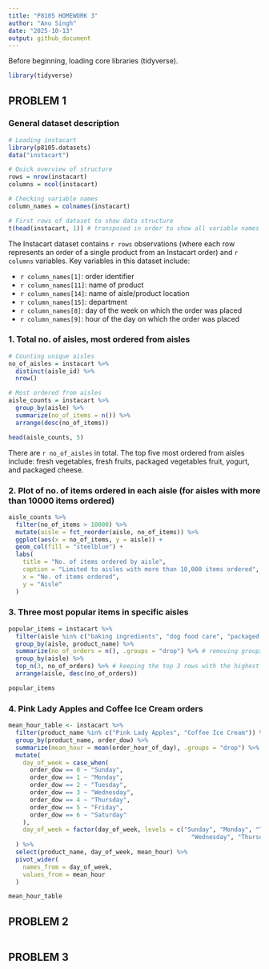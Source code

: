 ```yaml
---
title: "P8105 HOMEWORK 3"
author: "Anu Singh"
date: "2025-10-13"
output: github_document
---
```


Before beginning, loading core libraries (tidyverse).
```r
library(tidyverse)
```

## PROBLEM 1
### General dataset description
```r
# Loading instacart
library(p8105.datasets)
data("instacart")

# Quick overview of structure
rows = nrow(instacart)
columns = ncol(instacart)

# Checking variable names
column_names = colnames(instacart)

# First rows of dataset to show data structure
t(head(instacart, 1)) # transposed in order to show all variable names
```
The Instacart dataset contains `r rows` observations (where each row represents an order of a single product from an Instacart order) and `r columns` variables. Key variables in this dataset include:

* `r column_names[1]`: order identifier
* `r column_names[11]`: name of product
* `r column_names[14]`: name of aisle/product location
* `r column_names[15]`: department
* `r column_names[8]`: day of the week on which the order was placed
* `r column_names[9]`: hour of the day on which the order was placed

### 1. Total no. of aisles, most ordered from aisles
```r
# Counting unique aisles
no_of_aisles = instacart %>% 
  distinct(aisle_id) %>% 
  nrow()

# Most ordered from aisles
aisle_counts = instacart %>% 
  group_by(aisle) %>% 
  summarize(no_of_items = n()) %>% 
  arrange(desc(no_of_items))

head(aisle_counts, 5)
```
There are `r no_of_aisles` in total. The top five most ordered from aisles include: fresh vegetables, fresh fruits, packaged vegetables fruit, yogurt, and packaged cheese.

### 2. Plot of no. of items ordered in each aisle (for aisles with more than 10000 items ordered)
```r
aisle_counts %>%
  filter(no_of_items > 10000) %>%
  mutate(aisle = fct_reorder(aisle, no_of_items)) %>%
  ggplot(aes(x = no_of_items, y = aisle)) +
  geom_col(fill = "steelblue") +
  labs(
    title = "No. of items ordered by aisle",
    caption = "Limited to aisles with more than 10,000 items ordered",
    x = "No. of items ordered",
    y = "Aisle"
  )
```

### 3. Three most popular items in specific aisles
```r
popular_items = instacart %>%
  filter(aisle %in% c("baking ingredients", "dog food care", "packaged vegetables fruits")) %>% # keeping rows with only specified aisle
  group_by(aisle, product_name) %>%
  summarize(no_of_orders = n(), .groups = "drop") %>% # removing grouping from the result
  group_by(aisle) %>%
  top_n(3, no_of_orders) %>% # keeping the top 3 rows with the highest no_of_order values
  arrange(aisle, desc(no_of_orders))

popular_items
```

### 4. Pink Lady Apples and Coffee Ice Cream orders
```r
mean_hour_table <- instacart %>%
  filter(product_name %in% c("Pink Lady Apples", "Coffee Ice Cream")) %>%
  group_by(product_name, order_dow) %>%
  summarize(mean_hour = mean(order_hour_of_day), .groups = "drop") %>% #removing grouping from the result
  mutate(
    day_of_week = case_when(
      order_dow == 0 ~ "Sunday",
      order_dow == 1 ~ "Monday",
      order_dow == 2 ~ "Tuesday",
      order_dow == 3 ~ "Wednesday",
      order_dow == 4 ~ "Thursday",
      order_dow == 5 ~ "Friday",
      order_dow == 6 ~ "Saturday"
    ),
    day_of_week = factor(day_of_week, levels = c("Sunday", "Monday", "Tuesday", 
                                                   "Wednesday", "Thursday", "Friday", "Saturday"))
  ) %>%
  select(product_name, day_of_week, mean_hour) %>%
  pivot_wider(
    names_from = day_of_week,
    values_from = mean_hour
  )

mean_hour_table
```

## PROBLEM 2
```r

```



## PROBLEM 3
```r

```

